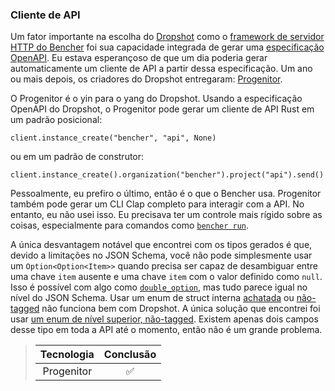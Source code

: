 ### Cliente de API

Um fator importante na escolha do [Dropshot][github dropshot] como o
[framework de servidor HTTP do Bencher][http server framework]
foi sua capacidade integrada de gerar uma [especificação OpenAPI][openapi spec].
Eu estava esperançoso de que um dia poderia gerar automaticamente um cliente de API a partir dessa especificação.
Um ano ou mais depois, os criadores do Dropshot entregaram: [Progenitor][github progenitor].

O Progenitor é o yin para o yang do Dropshot.
Usando a especificação OpenAPI do Dropshot, o Progenitor pode gerar um cliente de API Rust
em um padrão posicional:

```
client.instance_create("bencher", "api", None)
```

ou em um padrão de construtor:

```
client.instance_create().organization("bencher").project("api").send()
```

Pessoalmente, eu prefiro o último,
então é o que o Bencher usa.
Progenitor também pode gerar um CLI Clap completo para interagir com a API.
No entanto, eu não usei isso.
Eu precisava ter um controle mais rígido sobre as coisas,
especialmente para comandos como [`bencher run`][bencher run].

A única desvantagem notável que encontrei com os tipos gerados é que,
devido a limitações no JSON Schema, você não pode simplesmente usar um `Option<Option<Item>>`
quando precisa ser capaz de desambiguar entre uma chave `item` ausente e uma chave `item` com o valor definido como `null`.
Isso é possível com algo como [`double_option`][docs serde with double option],
mas tudo parece igual no nível do JSON Schema.
Usar um enum de struct interna [achatada][serde flattened] ou [não-tagged][serde untagged]
não funciona bem com Dropshot.
A única solução que encontrei foi usar [um enum de nível superior, não-tagged][github bencher json update project].
Existem apenas dois campos desse tipo em toda a API até o momento,
então não é um grande problema.

> | Tecnologia | Conclusão |
> | :--------: | :-------: |
> | Progenitor |    ✅    |

[github dropshot]: https://github.com/oxidecomputer/dropshot
[github progenitor]: https://github.com/oxidecomputer/progenitor
[http server framework]: #http-server-framework
[openapi spec]: https://swagger.io/specification/
[bencher run]: /pt/docs/explanation/bencher-run/
[docs serde with double option]: https://docs.rs/serde_with/3.12.0/serde_with/rust/double_option/index.html
[serde flattened]: https://serde.rs/attr-flatten.html
[serde untagged]: https://serde.rs/enum-representations.html#untagged
[github bencher json update project]: https://github.com/bencherdev/bencher/blob/aba3d219a3cc09547a0a333df3e5c5b699a929f7/lib/bencher_json/src/project/mod.rs#L90

